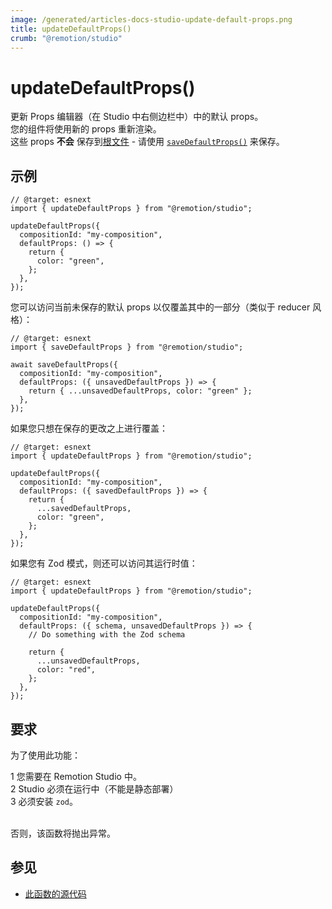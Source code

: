 ```yaml
---
image: /generated/articles-docs-studio-update-default-props.png
title: updateDefaultProps()
crumb: "@remotion/studio"
---
```


# updateDefaultProps()<AvailableFrom v="4.0.154"/>

更新 Props 编辑器（在 Studio 中右侧边栏中）中的默认 props。  
您的组件将使用新的 props 重新渲染。  
这些 props **不会** 保存到[根文件](/docs/terminology/root-file) - 请使用 [`saveDefaultProps()`](/docs/studio/save-default-props) 来保存。

## 示例

```tsx twoslash title="将 {color: 'green'} 设置为默认 props"
// @target: esnext
import { updateDefaultProps } from "@remotion/studio";

updateDefaultProps({
  compositionId: "my-composition",
  defaultProps: () => {
    return {
      color: "green",
    };
  },
});
```

您可以访问当前未保存的默认 props 以仅覆盖其中的一部分（类似于 reducer 风格）：

```tsx twoslash title="访问当前 props"
// @target: esnext
import { saveDefaultProps } from "@remotion/studio";

await saveDefaultProps({
  compositionId: "my-composition",
  defaultProps: ({ unsavedDefaultProps }) => {
    return { ...unsavedDefaultProps, color: "green" };
  },
});
```

如果您只想在保存的更改之上进行覆盖：

```tsx twoslash title="访问保存的 props"
// @target: esnext
import { updateDefaultProps } from "@remotion/studio";

updateDefaultProps({
  compositionId: "my-composition",
  defaultProps: ({ savedDefaultProps }) => {
    return {
      ...savedDefaultProps,
      color: "green",
    };
  },
});
```

如果您有 Zod 模式，则还可以访问其运行时值：

```tsx twoslash title="从 Props 编辑器保存 props"
// @target: esnext
import { updateDefaultProps } from "@remotion/studio";

updateDefaultProps({
  compositionId: "my-composition",
  defaultProps: ({ schema, unsavedDefaultProps }) => {
    // Do something with the Zod schema

    return {
      ...unsavedDefaultProps,
      color: "red",
    };
  },
});
```

## 要求

为了使用此功能：

<Step>1</Step> 您需要在 Remotion Studio 中。
<br />
<Step>2</Step> Studio 必须在运行中（不能是静态部署）
<br />
<Step>3</Step> 必须安装 <code>zod</code>。
<br />
<br />

否则，该函数将抛出异常。

## 参见

- [此函数的源代码](https://github.com/remotion-dev/remotion/blob/main/packages/studio/src/api/update-default-props.ts)

